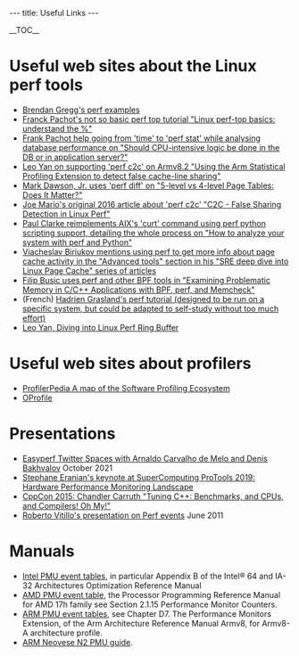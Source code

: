 ---
title: Useful Links
---

__TOC__

=Useful web sites about the Linux perf tools=

* [http://www.brendangregg.com/perf.html Brendan Gregg's perf examples]
* [https://www.dbi-services.com/blog/linux-perf-top-basics-understand-the/ Franck Pachot's not so basic perf top tutorial "Linux perf-top basics: understand the %"]
* [https://www.dbi-services.com/blog/should-cpu-intensive-logic-be-done-in-the-db-or-in-application-server/ Frank Pachot help going from 'time' to 'perf stat' while analysing database performance on "Should CPU-intensive logic be done in the DB or in application server?"]
* [https://www.linaro.org/blog/using-the-arm-statistical-profiling-extension-to-detect-false-cache-line-sharing/ Leo Yan on supporting 'perf c2c' on Armv8.2 "Using the Arm Statistical Profiling Extension to detect false cache-line sharing"]
* [https://www.jabperf.com/5-level-vs-4-level-page-tables-does-it-matter/ Mark Dawson, Jr. uses 'perf diff' on "5-level vs 4-level Page Tables: Does It Matter?"]
* [https://joemario.github.io/blog/2016/09/01/c2c-blog/ Joe Mario's original 2016 article about 'perf c2c' "C2C - False Sharing Detection in Linux Perf"]
* [https://opensource.com/article/18/7/fun-perf-and-python Paul Clarke reimplements AIX's 'curt' command using perf python scripting support, detailing the whole process on "How to analyze your system with perf and Python"]
* [https://biriukov.dev/docs/page-cache/0-linux-page-cache-for-sre/ Viacheslav Biriukov mentions using perf to get more info about page cache activity in the "Advanced tools" section in his "SRE deep dive into Linux Page Cache" series of articles]
* [https://doordash.engineering/2021/04/01/examining-problematic-memory-with-bpf-perf-and-memcheck/ Filip Busic uses perf and other BPF tools in "Examining Problematic Memory in C/C++ Applications with BPF, perf, and Memcheck"]
* (French) [https://grasland.pages.in2p3.fr/tp-perf/html/ Hadrien Grasland's perf tutorial (designed to be run on a specific system, but could be adapted to self-study without too much effort)]
* [https://people.linaro.org/~leo.yan/debug/perf/Diving_into_Linux_Perf_Ring_Buffer.pdf Leo Yan, Diving into Linux Perf Ring Buffer]

=Useful web sites about profilers=

* [https://www.markhansen.co.nz/profilerpedia/ ProfilerPedia A map of the Software Profiling Ecosystem]
* [https://oprofile.sourceforge.io/news/ OProfile]

=Presentations=

* [https://youtu.be/aUDtN0qjxD0 Easyperf Twitter Spaces with Arnaldo Carvalho de Melo and Denis Bakhvalov] October 2021
* [https://protools19.github.io/slides/Eranian_KeynoteSC19.pdf Stephane Eranian's keynote at SuperComputing ProTools 2019: Hardware Performance Monitoring Landscape]
* [https://youtu.be/nXaxk27zwlk CppCon 2015: Chandler Carruth "Tuning C++: Benchmarks, and CPUs, and Compilers! Oh My!"]
* [http://indico.cern.ch/materialDisplay.py?contribId=20&sessionId=4&materialId=slides&confId=141309 Roberto Vitillo's presentation on Perf events] June 2011

=Manuals=

* [https://software.intel.com/content/www/us/en/develop/download/intel-64-and-ia-32-architectures-optimization-reference-manual.html Intel PMU event tables], in particular Appendix B of the Intel® 64 and IA-32 Architectures Optimization Reference Manual
* [https://developer.amd.com/resources/developer-guides-manuals/ AMD PMU event table], the Processor Programming Reference Manual for AMD 17h family see Section 2.1.15 Performance Monitor Counters.
* [https://developer.arm.com/architectures/cpu-architecture/a-profile/docs ARM PMU event tables], see Chapter D7. The Performance Monitors Extension, of the Arm Architecture Reference Manual Armv8, for Armv8-A architecture profile.
* [https://documentation-service.arm.com/static/62cfe21e31ea212bb6627393?token= ARM Neovese N2 PMU guide].